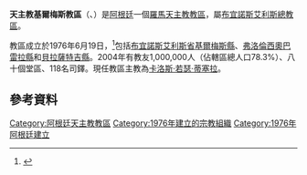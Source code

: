 {{Infobox Roman Catholic diocese
|Roman Catholic Diocese of = 天主教基爾梅斯教區
|Latin name of diocese = Dioecesis Quilmensis
|image =Diocesi di Quilmes.jpg|caption =教區範圍
|location = [[阿根廷|阿根廷]]
|territory =[[布宜諾斯艾利斯|布宜諾斯艾利斯]]東南郊三縣
|population = 1,000,000
|rite = 拉丁禮
|patron = 
|province = 布宜諾斯艾利斯
|established = 1976年
|cathedral 聖母無原罪主教座堂
|co-cathedral =
|leadership = 主教
|website =http://www.obisquil.org.ar/
|教宗 =
|metropolitan =
|ordinary = 卡洛斯·若瑟·蒂塞拉
|coadjutor bishop =
|auxiliary =
}}

'''天主教基爾梅斯教區'''（{{lang-la|Dioecesis Quilmensis}}、{{lang-es|Diócesis de Quilmes}}）是[[阿根廷|阿根廷]]一個[[羅馬天主教|羅馬天主教]][[教區|教區]]，屬[[天主教布宜諾斯艾利斯總教區|布宜諾斯艾利斯總教區]]。

教區成立於1976年6月19日，<ref>{{cite journal|journal=[[宗座公報|宗座公報]]|publisher=梵蒂岡出版社|date=1976年|volume=68|title=''Ut spirituali''|page=546|url=http://www.vatican.va/archive/aas/documents/AAS%2068%20%5B1976%5D%20-%20ocr.pdf|access-date=2013-04-11|archive-date=2010-03-27|archive-url=https://web.archive.org/web/20100327070115/http://www.vatican.va/archive/aas/documents/AAS%2068%20%5B1976%5D%20-%20ocr.pdf|dead-url=no}}</ref>包括[[布宜諾斯艾利斯省|布宜諾斯艾利斯省]][[基爾梅斯縣|基爾梅斯縣]]、[[弗洛倫西奧巴雷拉縣|弗洛倫西奧巴雷拉縣]]和[[貝拉薩特吉縣|貝拉薩特吉縣]]。2004年有教友1,000,000人（佔轄區總人口78.3%）、八十個堂區、118名司鐸。現任教區主教為[[卡洛斯·若瑟·蒂塞拉|卡洛斯·若瑟·蒂塞拉]]。

==參考資料==
{{reflist}}

{{阿根廷天主教教區}}

{{DEFAULTSORT:Quilmes}}
[[Category:阿根廷天主教教區|Category:阿根廷天主教教區]]
[[Category:1976年建立的宗教組織|Category:1976年建立的宗教組織]]
[[Category:1976年阿根廷建立|Category:1976年阿根廷建立]]